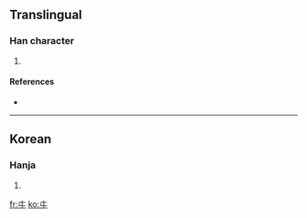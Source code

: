 ==Translingual==

===Han character===
{{Han char|rn=2|rad=丨|as=02|sn=3|canj=十女 (JV)}}

# {{defn|Han|sort=丨02}}

====References====
* {{Han ref|kx=0079.020|hdz=10009.060|uh=3404|ud=13316}}

----

==Korean==

===Hanja===
{{ko-hanja|hangeul=과|rv=gwa|mr=kwa|y=kwa|eumhun=걷다|ehrv=geotda|ehmr=kŏtta|ehy=ketta}}

# {{defn|Korean|sort=丨02}}

[[fr:㐄]]
[[ko:㐄]]